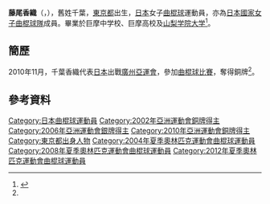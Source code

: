 {{Infobox sportsperson
| headercolor    = #E9967A
| name           = {{lang|ja|藤尾 香織}}<br/>{{lang|ja|ふじお かおり}}
| image          =
| imagesize      = 
| caption        =
| birthname      = {{lang|ja|千葉 香織}} ({{lang|ja|ちば かおり}})
| fullname       =
| nickname       =
| nationality    = 
| residence      =
| birthdate      = {{birth_date_and_age|1981|1|29}}<ref name="廣州亞運">{{cite web|title=2010年廣州亞運會官方網站 曲棍球 - 千葉香織 - 简历|url=http://www.gz2010.cn/info/CHN_CHN/ZB/ZBB101A_HO@@@@@@@@@@@@@@@CHN_number=230939.html|access-date=2012-03-26|archive-date=2018-09-29|archive-url=https://web.archive.org/web/20180929142815/http://www.gz2010.cn/info/CHN_CHN/ZB/ZBB101A_HO@@@@@@@@@@@@@@@CHN_number=230939.html|dead-url=no}}{{zh-cn}}</ref>
| birthplace     = {{JPN}}[[東京都|東京都]]
| height         = {{height|m=1.57}}<ref name="廣州亞運"/>
| weight         = {{weight|kg=51}}<ref name="廣州亞運"/>
| website        = 
| country        = {{JPN}}
| sport          = 女子[[曲棍球|曲棍球]]
| collegeteam    =
| club           =
| team           =
| turnedpro      =
| coach          =
| retired        =
| coaching       =
| worlds         =
| regionals      =
| nationals      =
| olympics       =
| paralympics    =
| highestranking =
| pb             =
| medaltemplates = 
{{MedalCompetition | [[亞洲運動會|亞洲運動會]]}}
{{MedalBronze | [[2002年亞洲運動會|2002年 釜山]] | [[2002年亞洲運動會曲棍球比賽|女子隊際]] }}
{{MedalSilver | [[2006年亞洲運動會|2006年 多哈]] | [[2006年亞洲運動會曲棍球比賽|女子隊際]] }}
{{MedalBronze | [[2010年亞洲運動會|2010年 廣州]] | [[2010年亞洲運動會曲棍球比賽|女子隊際]] }}
| show-medals    = yes
}}
'''藤尾香織'''（{{lang|en|'''Fujio Kaori'''}}，{{bd|1981年|1月29日}}），舊姓千葉，[[東京都|東京都]]出生，[[日本|日本]]女子[[曲棍球|曲棍球]]運動員，亦為[[日本國家女子曲棍球隊|日本國家女子曲棍球隊]]成員。畢業於巨摩中学校、巨摩高校及[[山梨学院大学|山梨学院大学]]<ref>{{cite web|title=日本選手団名簿 -ホッケー 【女子】|url=http://www.joc.or.jp/int_games/asia/2010/pdf/member/06_hockey.pdf|publisher=2010 JAPANESE OLYMPIC COMMITTEE  第16回アジア競技大会|access-date=2012-03-26|archive-date=2012-04-24|archive-url=https://web.archive.org/web/20120424231228/http://www2.joc.or.jp/int_games/asia/2010/pdf/member/06_hockey.pdf|dead-url=no}}{{ja}}</ref>。

==簡歷==
2010年11月，千葉香織代表[[2010年亞洲運動會日本代表團|日本]]出戰[[廣州|廣州]][[2010年亞洲運動會|亞運會]]，參加[[2010年亞洲運動會曲棍球比賽|曲棍球比賽]]，奪得銅牌<ref name="廣州亞運"/>。

==參考資料==
{{Reflist}}

{{2012年夏季奧林匹克運動會日本國家女子曲棍球隊}}
{{DEFAULTSORT:CHIBA Kaori}}
[[Category:日本曲棍球運動員|Category:日本曲棍球運動員]]
[[Category:2002年亞洲運動會銅牌得主|Category:2002年亞洲運動會銅牌得主]]
[[Category:2006年亞洲運動會銀牌得主|Category:2006年亞洲運動會銀牌得主]]
[[Category:2010年亞洲運動會銅牌得主|Category:2010年亞洲運動會銅牌得主]]
[[Category:東京都出身人物|Category:東京都出身人物]]
[[Category:2004年夏季奧林匹克運動會曲棍球運動員|Category:2004年夏季奧林匹克運動會曲棍球運動員]]
[[Category:2008年夏季奧林匹克運動會曲棍球運動員|Category:2008年夏季奧林匹克運動會曲棍球運動員]]
[[Category:2012年夏季奧林匹克運動會曲棍球運動員|Category:2012年夏季奧林匹克運動會曲棍球運動員]]